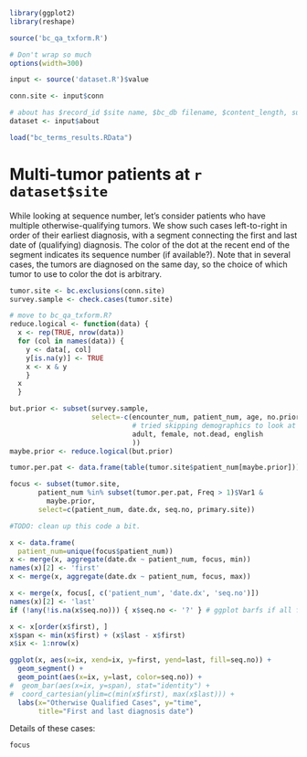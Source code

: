 ```r
library(ggplot2)
library(reshape)

source('bc_qa_txform.R')
```


```r
# Don't wrap so much
options(width=300)
```


```r
input <- source('dataset.R')$value

conn.site <- input$conn

# about has $record_id $site name, $bc_db filename, $content_length, submitter $name, $issues_other
dataset <- input$about
```

```r
load("bc_terms_results.RData")
```

Multi-tumor patients at `r dataset$site`
========================================

While looking at sequence number, let's consider patients who have multiple otherwise-qualifying tumors.
We show such cases left-to-right in order of their earliest diagnosis, with a segment connecting the first
and last date of (qualifying) diagnosis. The color of the dot at the recent end of the segment indicates
its sequence number (if available?). Note that in several cases, the tumors are diagnosed on the same day,
so the choice of which tumor to use to color the dot is arbitrary.

```r
tumor.site <- bc.exclusions(conn.site)
survey.sample <- check.cases(tumor.site)
```


```r
# move to bc_qa_txform.R?
reduce.logical <- function(data) {
  x <- rep(TRUE, nrow(data))
  for (col in names(data)) {
    y <- data[, col]
    y[is.na(y)] <- TRUE
    x <- x & y
    }
  x
  }
```

```r
but.prior <- subset(survey.sample,
                    select=-c(encounter_num, patient_num, age, no.prior,
                              # tried skipping demographics to look at MCRF data...
                              adult, female, not.dead, english
                              ))
maybe.prior <- reduce.logical(but.prior)

tumor.per.pat <- data.frame(table(tumor.site$patient_num[maybe.prior]))

focus <- subset(tumor.site,
       patient_num %in% subset(tumor.per.pat, Freq > 1)$Var1 &
         maybe.prior,
       select=c(patient_num, date.dx, seq.no, primary.site))
```

```r
#TODO: clean up this code a bit.

x <- data.frame(
  patient_num=unique(focus$patient_num))
x <- merge(x, aggregate(date.dx ~ patient_num, focus, min))
names(x)[2] <- 'first'
x <- merge(x, aggregate(date.dx ~ patient_num, focus, max))

x <- merge(x, focus[, c('patient_num', 'date.dx', 'seq.no')])
names(x)[2] <- 'last'
if (!any(!is.na(x$seq.no))) { x$seq.no <- '?' } # ggplot barfs if all fill=seq.no are NA

x <- x[order(x$first), ]
x$span <- min(x$first) + (x$last - x$first)
x$ix <- 1:nrow(x)
```

```r
ggplot(x, aes(x=ix, xend=ix, y=first, yend=last, fill=seq.no)) +
  geom_segment() +
  geom_point(aes(x=ix, y=last, color=seq.no)) +
#  geom_bar(aes(x=ix, y=span), stat="identity") +
#  coord_cartesian(ylim=c(min(x$first), max(x$last))) +
  labs(x="Otherwise Qualified Cases", y="time",
       title="First and last diagnosis date")
```

Details of these cases:

```r
focus
```
